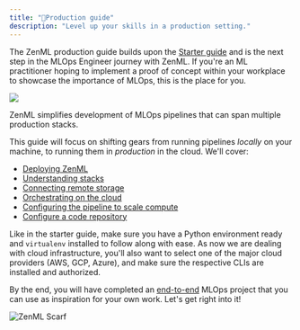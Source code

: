 ```yaml
---
title: "🐔Production guide"
description: "Level up your skills in a production setting."
---
```


The ZenML production guide builds upon the [Starter guide](/user-guide/starter-guide) and is the next step in the MLOps Engineer journey with ZenML. If you're an ML practitioner hoping to implement a proof of concept within your workplace to showcase the importance of MLOps, this is the place for you.

![](/images/user-guide/files%2Fv0%2Fb%2Fgitbook-x-prod.appspot.com%2Fo%2Fspaces%252FSXceRPgF1t4PqY7HbePb%252Fuploads%252Fgit-blob-af05c5cdb98d181e65feb849e320eb81b678e2ec%252Fstack_showcase.png)

ZenML simplifies development of MLOps pipelines that can span multiple production stacks.

This guide will focus on shifting gears from running pipelines _locally_ on your machine, to running them in _production_ in the cloud. We'll cover:

* [Deploying ZenML](/user-guide/production-guide/deploying-zenml)
* [Understanding stacks](/user-guide/production-guide/understand-stacks)
* [Connecting remote storage](/user-guide/production-guide/remote-storage)
* [Orchestrating on the cloud](/user-guide/production-guide/cloud-orchestration)
* [Configuring the pipeline to scale compute](/user-guide/production-guide/configure-pipeline)
* [Configure a code repository](/user-guide/production-guide/connect-code-repository)

Like in the starter guide, make sure you have a Python environment ready and `virtualenv` installed to follow along with ease. As now we are dealing with cloud infrastructure, you'll also want to select one of the major cloud providers (AWS, GCP, Azure), and make sure the respective CLIs are installed and authorized.

By the end, you will have completed an [end-to-end](/user-guide/production-guide/end-to-end) MLOps project that you can use as inspiration for your own work. Let's get right into it!

![ZenML Scarf](/images/user-guide)